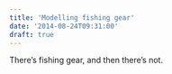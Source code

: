 ```yaml
---
title: 'Modelling fishing gear'
date: '2014-08-24T09:31:00'
draft: true
---
```


There's fishing gear, and then there's not.
